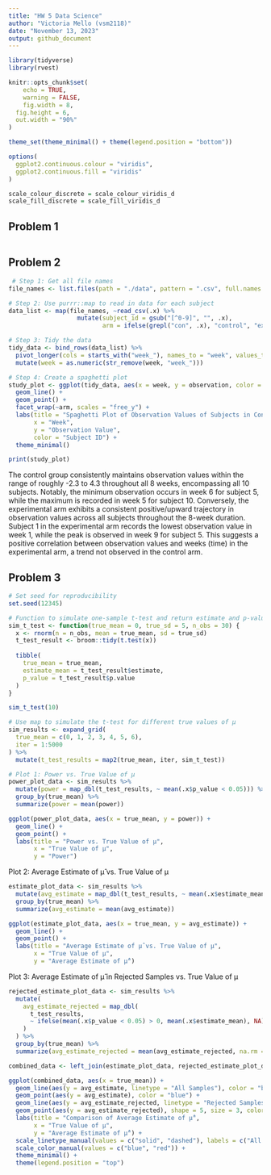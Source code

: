 ```yaml
---
title: "HW 5 Data Science"
author: "Victoria Mello (vsm2118)"
date: "November 13, 2023"
output: github_document
---
```


```r
library(tidyverse)
library(rvest)

knitr::opts_chunk$set(
	echo = TRUE,
	warning = FALSE,
	fig.width = 8, 
  fig.height = 6,
  out.width = "90%"
)

theme_set(theme_minimal() + theme(legend.position = "bottom"))

options(
  ggplot2.continuous.colour = "viridis",
  ggplot2.continuous.fill = "viridis"
)

scale_colour_discrete = scale_colour_viridis_d
scale_fill_discrete = scale_fill_viridis_d
```


## Problem 1

```r

```


## Problem 2

```r
 # Step 1: Get all file names
file_names <- list.files(path = "./data", pattern = ".csv", full.names = TRUE)

# Step 2: Use purrr::map to read in data for each subject
data_list <- map(file_names, ~read_csv(.x) %>%
                   mutate(subject_id = gsub("[^0-9]", "", .x),
                          arm = ifelse(grepl("con", .x), "control", "experimental")))

# Step 3: Tidy the data
tidy_data <- bind_rows(data_list) %>% 
  pivot_longer(cols = starts_with("week_"), names_to = "week", values_to = "observation") %>% 
  mutate(week = as.numeric(str_remove(week, "week_")))

# Step 4: Create a spaghetti plot
study_plot <- ggplot(tidy_data, aes(x = week, y = observation, color = factor(subject_id), group = interaction(subject_id, arm))) +
  geom_line() +
  geom_point() +
  facet_wrap(~arm, scales = "free_y") + 
  labs(title = "Spaghetti Plot of Observation Values of Subjects in Control vs Experimental Study Arms Over 8 Weeks",
       x = "Week",
       y = "Observation Value",
       color = "Subject ID") +
  theme_minimal()

print(study_plot)
```

The control group consistently maintains observation values within the range of roughly -2.3 to 4.3 throughout all 8 weeks, encompassing all 10 subjects. Notably, the minimum observation occurs in week 6 for subject 5, while the maximum is recorded in week 5 for subject 10. Conversely, the experimental arm exhibits a consistent positive/upward trajectory in observation values across all subjects throughout the 8-week duration. Subject 1 in the experimental arm records the lowest observation value in week 1, while the peak is observed in week 9 for subject 5. This suggests a positive correlation between observation values and weeks (time) in the experimental arm, a trend not observed in the control arm.


## Problem 3

```r
# Set seed for reproducibility
set.seed(12345)

# Function to simulate one-sample t-test and return estimate and p-value
sim_t_test <- function(true_mean = 0, true_sd = 5, n_obs = 30) {
  x <- rnorm(n = n_obs, mean = true_mean, sd = true_sd)
  t_test_result <- broom::tidy(t.test(x))
  
  tibble(
    true_mean = true_mean,
    estimate_mean = t_test_result$estimate,
    p_value = t_test_result$p.value
  )
}

sim_t_test(10)

# Use map to simulate the t-test for different true values of μ
sim_results <- expand_grid(
  true_mean = c(0, 1, 2, 3, 4, 5, 6),
  iter = 1:5000
) %>% 
  mutate(t_test_results = map2(true_mean, iter, sim_t_test)) 

```

```r
# Plot 1: Power vs. True Value of μ
power_plot_data <- sim_results %>%
  mutate(power = map_dbl(t_test_results, ~ mean(.x$p_value < 0.05))) %>%
  group_by(true_mean) %>%
  summarize(power = mean(power))

ggplot(power_plot_data, aes(x = true_mean, y = power)) +
  geom_line() +
  geom_point() +  
  labs(title = "Power vs. True Value of μ",
       x = "True Value of μ",
       y = "Power")

```

Plot 2: Average Estimate of μ̂ vs. True Value of μ
```r
estimate_plot_data <- sim_results %>%
  mutate(avg_estimate = map_dbl(t_test_results, ~ mean(.x$estimate_mean))) %>%
  group_by(true_mean) %>%
  summarize(avg_estimate = mean(avg_estimate))

ggplot(estimate_plot_data, aes(x = true_mean, y = avg_estimate)) +
  geom_line() +
  geom_point() + 
  labs(title = "Average Estimate of μ̂ vs. True Value of μ",
       x = "True Value of μ",
       y = "Average Estimate of μ̂")
```

Plot 3: Average Estimate of μ̂ in Rejected Samples vs. True Value of μ
```r
rejected_estimate_plot_data <- sim_results %>%
  mutate(
    avg_estimate_rejected = map_dbl(
      t_test_results,
      ~ ifelse(mean(.x$p_value < 0.05) > 0, mean(.x$estimate_mean), NA)
    )
  ) %>%
  group_by(true_mean) %>%
  summarize(avg_estimate_rejected = mean(avg_estimate_rejected, na.rm = TRUE))

combined_data <- left_join(estimate_plot_data, rejected_estimate_plot_data, by = "true_mean")

ggplot(combined_data, aes(x = true_mean)) +
  geom_line(aes(y = avg_estimate, linetype = "All Samples"), color = "blue") +
  geom_point(aes(y = avg_estimate), color = "blue") +  
  geom_line(aes(y = avg_estimate_rejected, linetype = "Rejected Samples"), color = "red") +
  geom_point(aes(y = avg_estimate_rejected), shape = 5, size = 3, color = "red") +  
  labs(title = "Comparison of Average Estimate of μ̂",
       x = "True Value of μ",
       y = "Average Estimate of μ̂") +
  scale_linetype_manual(values = c("solid", "dashed"), labels = c("All Samples", "Rejected Samples")) +
  scale_color_manual(values = c("blue", "red")) +  
  theme_minimal() +  
  theme(legend.position = "top")  
```

